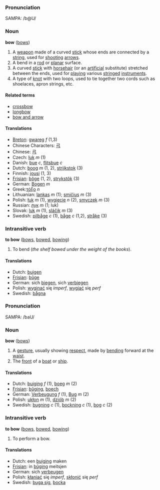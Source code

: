 ===Pronunciation===
SAMPA: /b@U/

===Noun===
'''bow''' ([[bows]])

# A [[weapon]] made of a curved [[stick]] whose ends are connected by a [[string]], used for [[shoot]]ing [[arrow]]s.
# A bend in a [[rod]] or [[planar]] surface.
# A curved [[stick]] with [[horsehair]] (or an [[artificial]] substitute) stretched between the ends, used for [[play]]ing various [[stringed]] [[instrument]]s.
# A type of [[knot]] with two loops, used to tie together two cords such as shoelaces, apron strings, etc.

====Related terms====
*[[crossbow]]
*[[longbow]]
*[[bow and arrow]]

====Translations====
*[[Breton]]: [[gwareg]] ''f'' (1,3)
*Chinese Characters: [[弓]]
*Chinese: [[弓]]
*Czech: [[luk]] ''m'' (1)
*Danish: [[bue]] ''c'', [[flitsbue]] ''c''
*Dutch: [[boog]] ''m'' (1, 2), [[strijkstok]] (3)
*Finnish: [[jousi]] (1, 3)
*[[Frisian]]: [[bôge]] (1, 2), [[strykstôk]] (3)
*German: [[Bogen]] ''m''
*Greek:[[τόξο]] ''n''
*Lithuanian: [[lankas]] ''m'' (1); [[smičius]] ''m'' (3)
*Polish: [[łuk]] ''m'' (1), [[wygięcie]] ''n'' (2), [[smyczek]] ''m'' (3)
*Russian: [[лук]] ''m'' (1; luk)
*Slovak: [[luk#Slovak|luk]] ''m'' (1), [[sláčik]] ''m'' (3)
*Swedish: [[pilbåge]] ''c'' (1), [[båge]] ''c'' (1,2), [[stråke]] (3)

===Intransitive verb===
'''to bow''' ([[bows]], [[bowed]], [[bowing]])

# To bend (''the shelf bowed under the weight of the books'').

====Translations====
*Dutch: [[buigen]]
*[[Frisian]]: [[bûge]]
*German: sich [[biegen]], sich [[verbiegen]]
*Polish: [[wyginać]] się ''imperf'', [[wygiąć]] się ''perf''
*Swedish: [[bågna]]

===Pronunciation===

SAMPA: /baU/

===Noun===
'''bow''' ([[bows]])

# A [[gesture]], usually showing [[respect]], made by [[bend]]ing forward at the [[waist]].
# The [[front]] of a [[boat]] or [[ship]].

====Translations====
*Dutch: [[buiging]] ''f'' (1), [[boeg]] ''m'' (2)
*[[Frisian]]: [[bûging]], [[boech]]
*German: [[Verbeugung]] ''f'' (1), [[Bug]] ''m'' (2)
*Polish: [[ukłon]] ''m'' (1), [[dziób]] ''m'' (2)
*Swedish: [[bugning]] ''c'' (1), [[bockning]] ''c'' (1), [[bog]] ''c'' (2)

===Intransitive verb===
'''to bow''' ([[bows]], [[bowed]], [[bowing]])

# To perform a bow.

====Translations====
*Dutch: een [[buiging]] maken
*[[Frisian]]: in [[bûging]] meitsjen
*German: sich [[verbeugen]]
*Polish: [[kłaniać]] się ''imperf'', [[skłonić]] się ''perf''
*Swedish: [[buga sig]], [[bocka]]